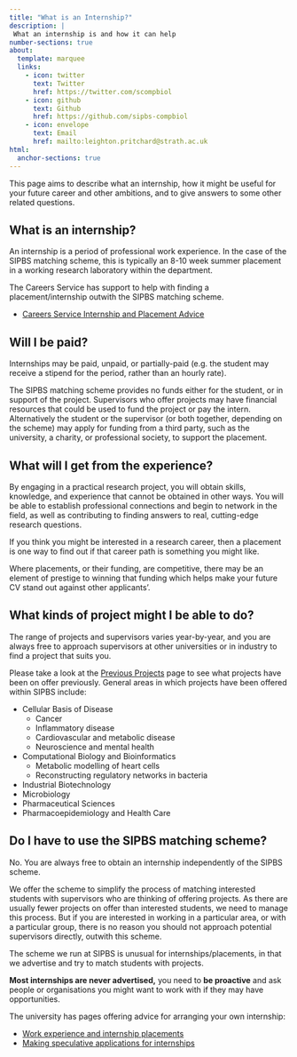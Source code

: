 ```yaml
---
title: "What is an Internship?"
description: |
 What an internship is and how it can help
number-sections: true
about:
  template: marquee
  links:
    - icon: twitter
      text: Twitter
      href: https://twitter.com/scompbiol
    - icon: github
      text: Github
      href: https://github.com/sipbs-compbiol
    - icon: envelope
      text: Email
      href: mailto:leighton.pritchard@strath.ac.uk
html:
  anchor-sections: true
---
```


This page aims to describe what an internship, how it might be useful for your future career and other ambitions, and to give answers to some other related questions.

## What is an internship?

An internship is a period of professional work experience. In the case of the SIPBS matching scheme, this is typically an 8-10 week summer placement in a working research laboratory within the department.

::: { .callout-note }
The Careers Service has support to help with finding a placement/internship outwith the SIPBS matching scheme.

- [Careers Service Internship and Placement Advice](https://www.strath.ac.uk/professionalservices/careers/students/workexperience/internshipsplacements/)
:::

## Will I be paid?

Internships may be paid, unpaid, or partially-paid (e.g. the student may receive a stipend for the period, rather than an hourly rate).

The SIPBS matching scheme provides no funds either for the student, or in support of the project. Supervisors who offer projects may have financial resources that could be used to fund the project or pay the intern. Alternatively the student or the supervisor (or both together, depending on the scheme) may apply for funding from a third party, such as the university, a charity, or professional society, to support the placement.

## What will I get from the experience?

By engaging in a practical research project, you will obtain skills, knowledge, and experience that cannot be obtained in other ways. You will be able to establish professional connections and begin to network in the field, as well as contributing to finding answers to real, cutting-edge research questions.

If you think you might be interested in a research career, then a placement is one way to find out if that career path is something you might like.

Where placements, or their funding, are competitive, there may be an element of prestige to winning that funding which helps make your future CV stand out against other applicants'.

## What kinds of project might I be able to do?

::: callout-note
The range of projects and supervisors varies year-by-year, and you are always free to approach supervisors at other universities or in industry to find a project that suits you.
:::

Please take a look at the [Previous Projects](./previous_projects.qmd) page to see what projects have been on offer previously. General areas in which projects have been offered within SIPBS include:

-   Cellular Basis of Disease
    -   Cancer
    -   Inflammatory disease
    -   Cardiovascular and metabolic disease
    -   Neuroscience and mental health
-   Computational Biology and Bioinformatics
    -   Metabolic modelling of heart cells
    -   Reconstructing regulatory networks in bacteria
-   Industrial Biotechnology
-   Microbiology
-   Pharmaceutical Sciences
-   Pharmacoepidemiology and Health Care

## Do I have to use the SIPBS matching scheme?

No. You are always free to obtain an internship independently of the SIPBS scheme.

We offer the scheme to simplify the process of matching interested students with supervisors who are thinking of offering projects. As there are usually fewer projects on offer than interested students, we need to manage this process. But if you are interested in working in a particular area, or with a particular group, there is no reason you should not approach potential supervisors directly, outwith this scheme.

::: { .callout-warning }
The scheme we run at SIPBS is unusual for internships/placements, in that we advertise and try to match students with projects.

**Most internships are never advertised,** you need to **be proactive** and ask people or organisations you might want to work with if they may have opportunities.
:::

::: {.callout-important}
The university has pages offering advice for arranging your own internship:

- [Work experience and internship placements](https://www.strath.ac.uk/professionalservices/careers/students/workexperience/internshipsplacements/)
- [Making speculative applications for internships](https://www.strath.ac.uk/professionalservices/careers/students/makingapplications/makingspeculativeapplications/)
:::
